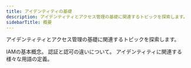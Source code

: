 ```yaml
---
title: アイデンティティの基礎
description: アイデンティティとアクセス管理の基礎に関連するトピックを探索します。
sidebarTitle: 概要
---
```


アイデンティティとアクセス管理の基礎に関連するトピックを探索します。

<CardGroup cols={2}>
  <Card title="アイデンティティとアクセス管理（IAM）の概要" icon="user-shield" iconType="solid" horizontal href="/get-started/identity-fundamentals/identity-and-access-management">
    IAMの基本概念。
  </Card>

  <Card title="認証と認可" icon="user-lock" iconType="solid" horizontal href="/get-started/identity-fundamentals/authentication-and-authorization">
    認証と認可の違いについて。
  </Card>

  <Card title="用語集" icon="book-open" iconType="solid" horizontal href="/get-started/identity-fundamentals/glossary">
    アイデンティティに関連する様々な用語の定義。
  </Card>
</CardGroup>
